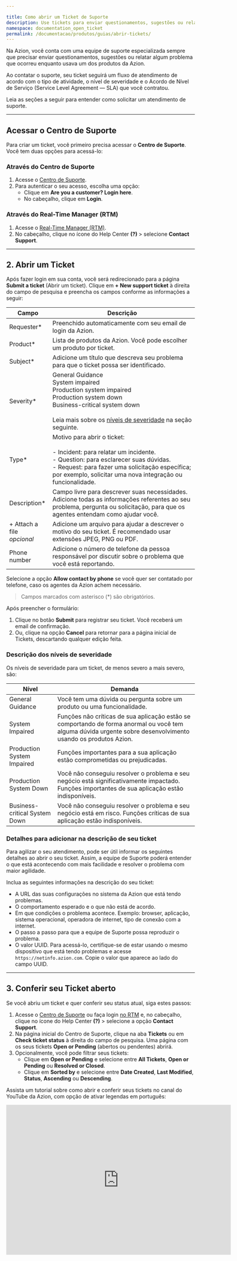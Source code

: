 ```yaml
---

title: Como abrir um Ticket de Suporte
description: Use tickets para enviar questionamentos, sugestões ou relatar algum problema que tenha ocorrido na utilização dos produtos da Azion.
namespace: documentation_open_ticket
permalink: /documentacao/produtos/guias/abrir-tickets/
---
```



Na Azion, você conta com uma equipe de suporte especializada sempre que precisar enviar questionamentos, sugestões ou relatar algum problema que ocorreu enquanto usava um dos produtos da Azion.

Ao contatar o suporte, seu ticket seguirá um fluxo de atendimento de acordo com o tipo de atividade, o nível de severidade e o Acordo de Nível de Serviço (Service Level Agreement — SLA) que você contratou.

Leia as seções a seguir para entender como solicitar um atendimento de suporte.

---

## Acessar o Centro de Suporte

Para criar um ticket, você primeiro precisa acessar o **Centro de Suporte**. Você tem duas opções para acessá-lo:

### Através do Centro de Suporte

1. Acesse o [Centro de Suporte](https://tickets.azion.com/).
2. Para autenticar o seu acesso, escolha uma opção:
   - Clique em **Are you a customer? Login here**.
   - No cabeçalho, clique em **Login**.

### Através do Real-Time Manager (RTM)

1. Acesse o [Real-Time Manager (RTM)](https://manager.azion.com/).
2. No cabeçalho, clique no ícone do Help Center **(?)** > selecione **Contact⁠ Support**.

---

## 2. Abrir um Ticket

Após fazer login em sua conta, você será redirecionado para a página **Submit a ticket** (Abrir um ticket). Clique em **+ New support ticket** à direita do campo de pesquisa e preencha os campos conforme as informações a seguir:

| Campo | Descrição |
|-------|-----------|
| Requester* | Preenchido automaticamente com seu email de login da Azion. |
| Product* | Lista de produtos da Azion. Você pode escolher um produto por ticket. |
| Subject* | Adicione um título que descreva seu problema para que o ticket possa ser identificado. |
| Severity* | General Guidance<br /> System impaired<br /> Production system impaired<br /> Production system down<br /> Business-critical system down<br /><br />Leia mais sobre os [níveis de severidade](#niveis-severidade) na seção seguinte. |
| Type* | Motivo para abrir o ticket:<br /><br /> - Incident: para relatar um incidente. <br />- Question: para esclarecer suas dúvidas. <br />- Request: para fazer uma solicitação específica; por exemplo, solicitar uma nova integração ou funcionalidade. |
| Description* | Campo livre para descrever suas necessidades. Adicione todas as informações referentes ao seu problema, pergunta ou solicitação, para que os agentes entendam como ajudar você. |
| + Attach a file<br /> *opcional* | Adicione um arquivo para ajudar a descrever o motivo do seu ticket. É recomendado usar extensões JPEG, PNG ou PDF. |
| Phone number | Adicione o número de telefone da pessoa responsável por discutir sobre o problema que você está reportando. |

Selecione a opção **Allow contact by phone** se você quer ser contatado por telefone, caso os agentes da Azion achem necessário.

> Campos marcados com asterisco (*) são obrigatórios.

Após preencher o formulário:

1. Clique no botão **Submit** para registrar seu ticket. Você receberá um email de confirmação.
2. Ou, clique na opção **Cancel** para retornar para a página inicial de Tickets, descartando qualquer edição feita.

### Descrição dos níveis de severidade

Os níveis de severidade para um ticket, de menos severo a mais severo, são:

| Nível | Demanda |
|-------|---------|
| General Guidance | Você tem uma dúvida ou pergunta sobre um produto ou uma funcionalidade. |
| System Impaired | Funções não críticas de sua aplicação estão se comportando de forma anormal ou você tem alguma dúvida urgente sobre desenvolvimento usando os produtos Azion. |
| Production System Impaired | Funções importantes para a sua aplicação estão comprometidas ou prejudicadas. |
| Production System Down | Você não conseguiu resolver o problema e seu negócio está significativamente impactado. Funções importantes de sua aplicação estão indisponíveis. |
| Business-critical System Down | Você não conseguiu resolver o problema e seu negócio está em risco. Funções críticas de sua aplicação estão indisponíveis. |

### Detalhes para adicionar na descrição de seu ticket

Para agilizar o seu atendimento, pode ser útil informar os seguintes detalhes ao abrir o seu ticket. Assim, a equipe de Suporte poderá entender o que está acontecendo com mais facilidade e resolver o problema com maior agilidade.

Inclua as seguintes informações na descrição do seu ticket:

- A URL das suas configurações no sistema da Azion que está tendo problemas.
- O comportamento esperado e o que não está de acordo.
- Em que condições o problema acontece. Exemplo: browser, aplicação, sistema operacional, operadora de internet, tipo de conexão com a internet.
- O passo a passo para que a equipe de Suporte possa reproduzir o problema.
- O valor UUID. Para acessá-lo, certifique-se de estar usando o mesmo dispositivo que está tendo problemas e acesse `https://netinfo.azion.com`. Copie o valor que aparece ao lado do campo UUID.

---

## 3. Conferir seu⁠ Ticket aberto

Se você abriu um ticket e quer conferir seu status atual, siga estes passos:

1. Acesse o [Centro de Suporte](https://tickets.azion.com/) ou faça login [no RTM](https://manager.azion.com/) e, no cabeçalho, clique no ícone do Help Center **(?)** > selecione a opção **Contact Support**.
2. Na página inicial do Centro de Suporte, clique na aba **Tickets** ou em **Check ticket status** à direita do campo de pesquisa. Uma página com os seus tickets **Open or Pending** (abertos ou pendentes) abrirá.
3. Opcionalmente, você pode filtrar seus tickets:
   - Clique em **Open or Pending** e selecione entre **All Tickets**, **Open or Pending** ou **Resolved or Closed**.
   - Clique em **Sorted by** e selecione entre **Date Created**, **Last Modified**, **Status**, **Ascending** ou **Descending**.

Assista um tutorial sobre como abrir e conferir seus tickets no canal do YouTube da Azion, com opção de ativar legendas em português:

<iframe
   src="https://www.youtube.com/embed/DDeT-W7S89Y"
   loading="lazy"
   width="600"
   height="400"
   title="Opening a support ticket and checking on open tickets"
   frameborder="0"
   allow="accelerometer; autoplay; clipboard-write; encrypted-media; gyroscope; picture-in-picture; web-share"
   allowfullscreen></iframe>


